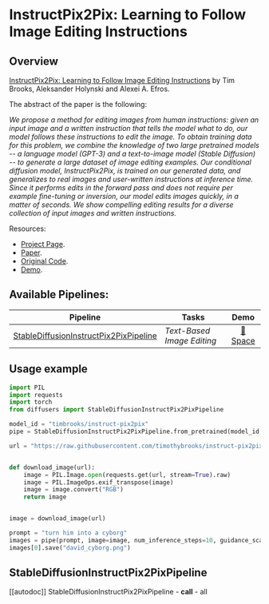 <!--Copyright 2023 The HuggingFace Team. All rights reserved.

Licensed under the Apache License, Version 2.0 (the "License"); you may not use this file except in compliance with
the License. You may obtain a copy of the License at

http://www.apache.org/licenses/LICENSE-2.0

Unless required by applicable law or agreed to in writing, software distributed under the License is distributed on
an "AS IS" BASIS, WITHOUT WARRANTIES OR CONDITIONS OF ANY KIND, either express or implied. See the License for the
specific language governing permissions and limitations under the License.
-->

# InstructPix2Pix: Learning to Follow Image Editing Instructions

## Overview

[InstructPix2Pix: Learning to Follow Image Editing Instructions](https://arxiv.org/abs/2211.09800) by Tim Brooks, Aleksander Holynski and Alexei A. Efros.

The abstract of the paper is the following:

*We propose a method for editing images from human instructions: given an input image and a written instruction that tells the model what to do, our model follows these instructions to edit the image. To obtain training data for this problem, we combine the knowledge of two large pretrained models -- a language model (GPT-3) and a text-to-image model (Stable Diffusion) -- to generate a large dataset of image editing examples. Our conditional diffusion model, InstructPix2Pix, is trained on our generated data, and generalizes to real images and user-written instructions at inference time. Since it performs edits in the forward pass and does not require per example fine-tuning or inversion, our model edits images quickly, in a matter of seconds. We show compelling editing results for a diverse collection of input images and written instructions.*

Resources:

* [Project Page](https://www.timothybrooks.com/instruct-pix2pix).
* [Paper](https://arxiv.org/abs/2211.09800).
* [Original Code](https://github.com/timothybrooks/instruct-pix2pix).
* [Demo](https://huggingface.co/spaces/timbrooks/instruct-pix2pix).


## Available Pipelines:

| Pipeline | Tasks | Demo
|---|---|:---:|
| [StableDiffusionInstructPix2PixPipeline](https://github.com/huggingface/diffusers/blob/main/src/diffusers/pipelines/stable_diffusion/pipeline_stable_diffusion_instruct_pix2pix.py) | *Text-Based Image Editing* | [🤗 Space](https://huggingface.co/spaces/timbrooks/instruct-pix2pix) |

<!-- TODO: add Colab -->

## Usage example

```python
import PIL
import requests
import torch
from diffusers import StableDiffusionInstructPix2PixPipeline

model_id = "timbrooks/instruct-pix2pix"
pipe = StableDiffusionInstructPix2PixPipeline.from_pretrained(model_id, torch_dtype=torch.float16).to("cuda")

url = "https://raw.githubusercontent.com/timothybrooks/instruct-pix2pix/main/imgs/example.jpg"


def download_image(url):
    image = PIL.Image.open(requests.get(url, stream=True).raw)
    image = PIL.ImageOps.exif_transpose(image)
    image = image.convert("RGB")
    return image


image = download_image(url)

prompt = "turn him into a cyborg"
images = pipe(prompt, image=image, num_inference_steps=10, guidance_scale=1.1, image_guidance_scale=1).images
images[0].save("david_cyborg.png")
```

## StableDiffusionInstructPix2PixPipeline
[[autodoc]] StableDiffusionInstructPix2PixPipeline
	- __call__
	- all
